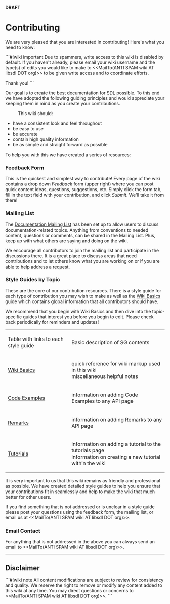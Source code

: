 <!-- pragma section-numbers off -->
<!-- pragma disable-camelcase -->
<!-- acl All:read -->

'''DRAFT'''

= Contributing =

We are very pleased that you are interested in contributing!  Here's what you need to know:

```#!wiki important
Due to spammers, write access to this wiki is disabled by default.  If you haven't already, please email your wiki username and the type(s) of edits you would like to make to <<MailTo(ANTI SPAM wiki AT libsdl DOT org)>> to be given write access and to coordinate efforts.

Thank you!
```


Our goal is to create the best documentation for SDL possible.  To this end we have adopted the following guiding principles and would appreciate your keeping them in mind as you create your contributions.
: This wiki should:
* have a consistent look and feel throughout
* be easy to use
* be accurate
* contain high quality information
* be as simple and straight forward as possible

To help you with this we have created a series of resources:

<span id="form"></span>
=== Feedback Form ===
This is the quickest and simplest way to contribute!  Every page of the wiki contains a drop down ''Feedback'' form (upper right) where you can post quick content ideas, questions, suggestions, etc.  Simply click the form tab, fill in the text field with your contribution, and click ''Submit''.  We'll take it from there!

<span id="list"></span>
=== Mailing List ===
The [http://lists.libsdl.org/listinfo.cgi/docs-libsdl.org Documentation Mailing List] has been set up to allow users to discuss documentation-related topics.  Anything from conventions to needed content, questions or comments, can be shared in the Mailing List.  Plus, keep up with what others are saying and doing on the wiki.  

We encourage all contributors to join the mailing list and participate in the discussions there.  It is a great place to discuss areas that need contributions and to let others know what you are working on or if you are able to help address a request.

<span id="guides"></span>
=== Style Guides by Topic ===
These are the core of our contribution resources.  There is a style guide for each type of contribution you may wish to make as well as the [http://wiki.libsdl.org/moin.cgi/SGWikiBasics Wiki Basics] guide which contains global information that all contributors should have.  

We recommend that you begin with Wiki Basics and then dive into the topic-specific guides that interest you before you begin to edit.  Please check back periodically for reminders and updates!

{|
|Table with links to each style guide
|Basic description of SG contents
|-
|[http://wiki.libsdl.org/moin.cgi/SGWikiBasics Wiki Basics]
|quick reference for wiki markup used in this wiki<br/>miscellaneous helpful notes
|-
|[[|Code Examples]]
|information on adding Code Examples to any API page
|-
|[[|Remarks]]
|information on adding Remarks to any API page
|-
|[[|Tutorials]]
|information on adding a tutorial to the tutorials page<br/>information on creating a new tutorial within the wiki
|}

It is very important to us that this wiki remains as friendly and professional as possible.  We have created detailed style guides to help you ensure that your contributions fit in seamlessly and help to make the wiki that much better for other users.  

If you find something that is not addressed or is unclear in a style guide please post your questions using the feedback form, the mailing list, or email us at <<MailTo(ANTI SPAM wiki AT libsdl DOT org)>>.

<span id="email"></span>
=== Email Contact ===
For anything that is not addressed in the above you can always send an email to <<MailTo(ANTI SPAM wiki AT libsdl DOT org)>>.

------
== Disclaimer ==
```#!wiki note
All content modifications are subject to review for consistency and quality.  We reserve the right to remove or modify any content added to this wiki at any time.  You may direct questions or concerns to <<MailTo(ANTI SPAM wiki AT libsdl DOT org)>>.
```
